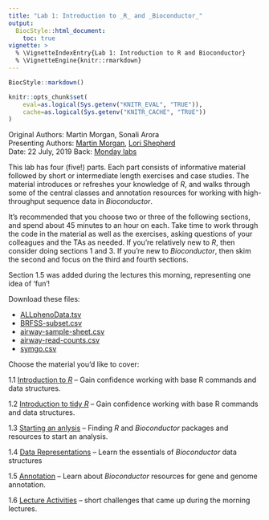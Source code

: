 ```yaml
---
title: "Lab 1: Introduction to _R_ and _Bioconductor_"
output:
  BiocStyle::html_document:
    toc: true
vignette: >
  % \VignetteIndexEntry{Lab 1: Introduction to R and Bioconductor}
  % \VignetteEngine{knitr::rmarkdown}
---
```


```r
BiocStyle::markdown()
```

```r
knitr::opts_chunk$set(
    eval=as.logical(Sys.getenv("KNITR_EVAL", "TRUE")),
    cache=as.logical(Sys.getenv("KNITR_CACHE", "TRUE"))
)
```

Original Authors: Martin Morgan, Sonali Arora<br />
Presenting Authors: [Martin Morgan][], [Lori Shepherd][]</br >
Date: 22 July, 2019
Back: [Monday labs](lab-1-intro-to-r-bioc.html)

[Martin Morgan]: mailto: Martin.Morgan@RoswellPark.org
[Lori Shepherd]: mailto: Lori.Shepherd@RoswellPark.org

This lab has four (five!) parts. Each part consists of informative material
followed by short or intermediate length exercises and case
studies. The material introduces or refreshes your knowledge of _R_,
and walks through some of the central classes and annotation resources
for working with high-throughput sequence data in _Bioconductor_.

It's recommended that you choose two or three of the following
sections, and spend about 45 minutes to an hour on each. Take time to
work through the code in the material as well as the exercises, asking
questions of your colleagues and the TAs as needed. If you're
relatively new to _R_, then consider doing sections 1 and 3. If you're
new to _Bioconductor_, then skim the second and focus on the third and
fourth sections.

Section 1.5 was added during the lectures this morning, representing
one idea of 'fun'!

Download these files:

- [ALLphenoData.tsv](./ALLphenoData.tsv)
- [BRFSS-subset.csv](./BRFSS-subset.csv)
- [airway-sample-sheet.csv](./airway-sample-sheet.csv)
- [airway-read-counts.csv](./airway-read-counts.csv)
- [symgo.csv](./symgo.csv)

Choose the material you'd like to cover:

1.1 [Introduction to _R_](L1.1-r-intro.html) -- Gain confidence
    working with base R commands and data structures.

1.2 [Introduction to tidy _R_](L1.2-tidy-r-intro.html) -- Gain confidence
    working with base R commands and data structures.

1.3 [Starting an anlysis](L1.3-starting-an-analysis.html) -- Finding
    _R_ and _Bioconductor_ packages and resources to start an
    analysis.

1.4 [Data Representations](L1.4-bioc-data-representation.html)
    -- Learn the essentials of _Bioconductor_ data structures

1.5 [Annotation](L1.5-bioc-annotation.html) -- Learn about
    _Bioconductor_ resources for gene and genome annotation.

1.6 [Lecture Activities](L1.6-lect-1-4-activities.html) -- short
    challenges that came up during the morning lectures.
